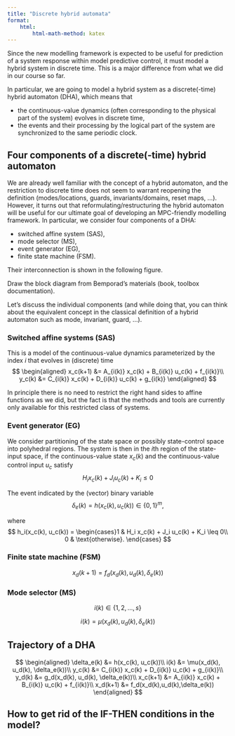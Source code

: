 ```yaml
---
title: "Discrete hybrid automata"
format:
    html:
        html-math-method: katex
---
```


Since the new modelling framework is expected to be useful for prediction of a system response within model predictive control, it must model a hybrid system in discrete time. This is a major difference from what we did in our course so far.

In particular, we are going to model a hybrid system as a discrete(-time) hybrid automaton (DHA), which means that

- the continuous-value dynamics (often corresponding to the physical part of the system) evolves in discrete time,
- the events and their processing by the logical part of the system are synchronized to the same periodic clock. 

## Four components of a discrete(-time) hybrid automaton

We are already well familiar with the concept of a hybrid automaton, and the restriction to discrete time does not seem to warrant reopening the definition (modes/locations, guards, invariants/domains, reset maps, ...). However, it turns out that reformulating/restructuring the hybrid automaton will be useful for our ultimate goal of developing an MPC-friendly modelling framework. In particular, we consider four components of a DHA:

- switched affine system (SAS),
- mode selector (MS),
- event generator (EG),
- finite state machine (FSM).

Their interconnection is shown in the following figure.

:::{.notes}
Draw the block diagram from Bemporad's materials (book, toolbox documentation).
:::

Let's discuss the individual components (and while doing that, you can think about the equivalent concept in the classical definition of a hybrid automaton such as mode, invariant, guard, ...).

### Switched affine systems (SAS)

This is a model of the continuous-value dynamics parameterized by the index $i$ that evolves in (discrete) time 
$$
\begin{aligned}
x_c(k+1) &= A_{i(k)} x_c(k) + B_{i(k)} u_c(k) + f_{i(k)}\\
y_c(k) &= C_{i(k)} x_c(k) + D_{i(k)} u_c(k) + g_{i(k)}
\end{aligned}
$$

In principle there is no need to restrict the right hand sides to affine functions as we did, but the fact is that the methods and tools are currently only available for this restricted class of systems. 

### Event generator (EG)

We consider partitioning of the state space or possibly state-control space into polyhedral regions. The system is then in the $i$th region of the state-input space, if the continuous-value state $x_c(k)$ and the continuous-value control input $u_c$ satisfy
$$
H_i x_c(k) + J_i u_c(k) + K_i \leq 0
$$

The event indicated by the (vector) binary variable
$$
\delta_e(k) = h(x_c(k), u_c(k)) \in \{0,1\}^m, 
$$

where
$$
h_i(x_c(k), u_c(k)) = \begin{cases}1 & H_i x_c(k) + J_i u_c(k) + K_i \leq 0\\ 0 & \text{otherwise}. \end{cases}
$$

### Finite state machine (FSM)

$$
x_d(k+1) = f_d(x_d(k),u_d(k),\delta_e(k))
$$

### Mode selector (MS)

$$i(k) \in \{1, 2, \ldots, s\}$$

$$
i(k) = \mu(x_d(k), u_d(k), \delta_e(k))
$$


## Trajectory of a DHA

$$
\begin{aligned}
\delta_e(k) &= h(x_c(k), u_c(k))\\
i(k) &= \mu(x_d(k), u_d(k), \delta_e(k))\\
y_c(k) &= C_{i(k)} x_c(k) + D_{i(k)} u_c(k) + g_{i(k)}\\
y_d(k) &= g_d(x_d(k), u_d(k), \delta_e(k))\\
x_c(k+1) &= A_{i(k)} x_c(k) + B_{i(k)} u_c(k) + f_{i(k)}\\
x_d(k+1) &= f_d(x_d(k),u_d(k),\delta_e(k))
\end{aligned}
$$

## How to get rid of the IF-THEN conditions in the model?